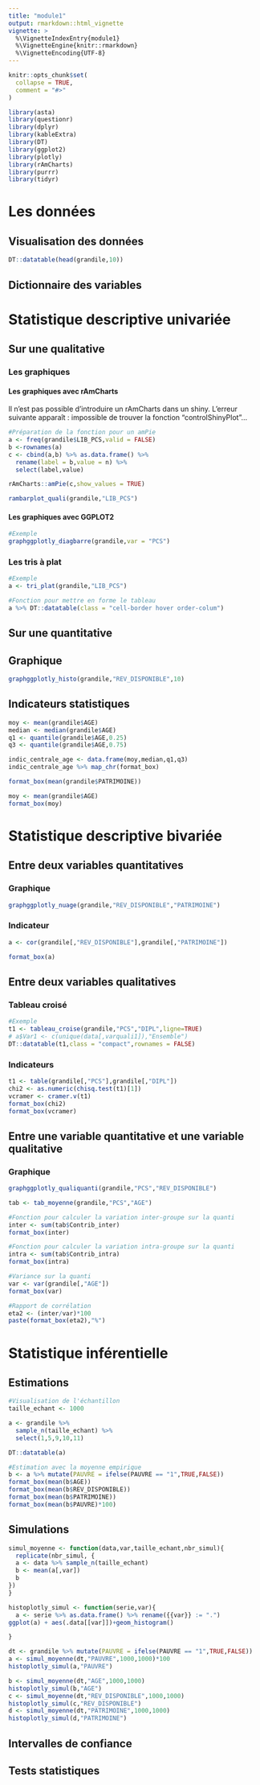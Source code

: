 ---
title: "module1"
output: rmarkdown::html_vignette
vignette: >
  %\VignetteIndexEntry{module1}
  %\VignetteEngine{knitr::rmarkdown}
  %\VignetteEncoding{UTF-8}
---

```{r, include = FALSE}
knitr::opts_chunk$set(
  collapse = TRUE,
  comment = "#>"
)
```

```{r setup,warning=FALSE,echo=FALSE,include=FALSE}
library(asta)
library(questionr)
library(dplyr)
library(kableExtra)
library(DT)
library(ggplot2)
library(plotly)
library(rAmCharts)
library(purrr)
library(tidyr)
```

# Les données

## Visualisation des données

```{r}
DT::datatable(head(grandile,10))
```

## Dictionnaire des variables


# Statistique descriptive univariée

## Sur une qualitative

### Les graphiques

#### Les graphiques avec rAmCharts

Il n'est pas possible d'introduire un rAmCharts dans un shiny.
L'erreur suivante apparaît : impossible de trouver la fonction "controlShinyPlot"...

```{r}
#Préparation de la fonction pour un amPie
a <- freq(grandile$LIB_PCS,valid = FALSE) 
b <-rownames(a)
c <- cbind(a,b) %>% as.data.frame() %>% 
  rename(label = b,value = n) %>% 
  select(label,value)

rAmCharts::amPie(c,show_values = TRUE)

rambarplot_quali(grandile,"LIB_PCS")


```

#### Les graphiques avec GGPLOT2

```{r}
#Exemple
graphggplotly_diagbarre(grandile,var = "PCS")
```


### Les tris à plat

```{r}
#Exemple
a <- tri_plat(grandile,"LIB_PCS") 

#Fonction pour mettre en forme le tableau
a %>% DT::datatable(class = "cell-border hover order-colum")


```

## Sur une quantitative

## Graphique

```{r}
graphggplotly_histo(grandile,"REV_DISPONIBLE",10)


```

## Indicateurs statistiques

```{r}
moy <- mean(grandile$AGE)
median <- median(grandile$AGE)
q1 <- quantile(grandile$AGE,0.25)
q3 <- quantile(grandile$AGE,0.75)

indic_centrale_age <- data.frame(moy,median,q1,q3)
indic_centrale_age %>% map_chr(format_box)

format_box(mean(grandile$PATRIMOINE))

moy <- mean(grandile$AGE)
format_box(moy)

```



# Statistique descriptive bivariée

## Entre deux variables quantitatives

### Graphique

```{r}
graphggplotly_nuage(grandile,"REV_DISPONIBLE","PATRIMOINE")


```

### Indicateur

```{r}

a <- cor(grandile[,"REV_DISPONIBLE"],grandile[,"PATRIMOINE"])

format_box(a)
```


## Entre deux variables qualitatives

### Tableau croisé

```{r}
#Exemple
t1 <- tableau_croise(grandile,"PCS","DIPL",ligne=TRUE)
# a$Var1 <- c(unique(data[,varquali1]),"Ensemble")
DT::datatable(t1,class = "compact",rownames = FALSE)
```


### Indicateurs

```{r}
t1 <- table(grandile[,"PCS"],grandile[,"DIPL"])
chi2 <- as.numeric(chisq.test(t1)[1])
vcramer <- cramer.v(t1)
format_box(chi2)
format_box(vcramer)
```


## Entre une variable quantitative et une variable qualitative

### Graphique

```{r}
graphggplotly_qualiquanti(grandile,"PCS","REV_DISPONIBLE")
```

```{r}
tab <- tab_moyenne(grandile,"PCS","AGE")

#Fonction pour calculer la variation inter-groupe sur la quanti
inter <- sum(tab$Contrib_inter)
format_box(inter)

#Fonction pour calculer la variation intra-groupe sur la quanti
intra <- sum(tab$Contrib_intra)
format_box(intra)

#Variance sur la quanti
var <- var(grandile[,"AGE"])
format_box(var)

#Rapport de corrélation
eta2 <- (inter/var)*100
paste(format_box(eta2),"%")

```


# Statistique inférentielle

## Estimations

```{r}
#Visualisation de l'échantillon
taille_echant <- 1000

a <- grandile %>% 
  sample_n(taille_echant) %>% 
  select(1,5,9,10,11) 

DT::datatable(a) 
```
```{r}
#Estimation avec la moyenne empirique
b <- a %>% mutate(PAUVRE = ifelse(PAUVRE == "1",TRUE,FALSE))
format_box(mean(b$AGE))
format_box(mean(b$REV_DISPONIBLE))
format_box(mean(b$PATRIMOINE))
format_box(mean(b$PAUVRE)*100)
```



## Simulations

```{r}
simul_moyenne <- function(data,var,taille_echant,nbr_simul){
  replicate(nbr_simul, {
  a <- data %>% sample_n(taille_echant)
  b <- mean(a[,var])
  b 
})
}

histoplotly_simul <- function(serie,var){
  a <- serie %>% as.data.frame() %>% rename({{var}} := ".")
ggplot(a) + aes(.data[[var]])+geom_histogram()

}

dt <- grandile %>% mutate(PAUVRE = ifelse(PAUVRE == "1",TRUE,FALSE))
a <- simul_moyenne(dt,"PAUVRE",1000,1000)*100
histoplotly_simul(a,"PAUVRE")

b <- simul_moyenne(dt,"AGE",1000,1000)
histoplotly_simul(b,"AGE")
c <- simul_moyenne(dt,"REV_DISPONIBLE",1000,1000)
histoplotly_simul(c,"REV_DISPONIBLE")
d <- simul_moyenne(dt,"PATRIMOINE",1000,1000)
histoplotly_simul(d,"PATRIMOINE")


```


## Intervalles de confiance

## Tests statistiques



